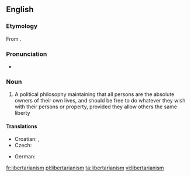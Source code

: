 ==English==
{{wikipedia}}

===Etymology===
From {{suffix|libertarian|ism}}.

===Pronunciation===
* {{a|UK}} {{IPA|/lɪbəˈtɛːɹɪənɪz(ə)m/}}

===Noun===
{{en-noun}}

# A political philosophy maintaining that all persons are the absolute owners of their own lives, and should be free to do whatever they wish with their persons or property, provided they allow others the same liberty

====Translations====
{{trans-top|political philosophy}}
* Croatian: {{t-|hr|libertarijanizam|m}}, {{t-|hr|slobodarstvo|n}}
* Czech: {{t-|cs|libertarianismus|m}}
{{trans-mid}}
* German: {{t-|de|Libertarismus}}
{{trans-bottom}}

[[fr:libertarianism]]
[[pl:libertarianism]]
[[ta:libertarianism]]
[[vi:libertarianism]]